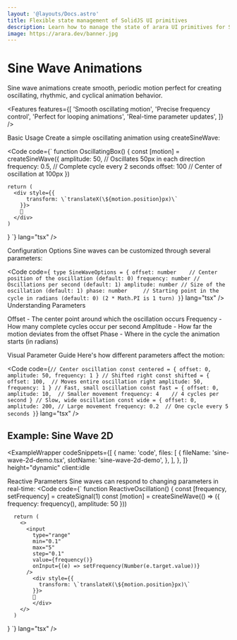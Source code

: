 ```yaml
---
layout: '@layouts/Docs.astro'
title: Flexible state management of SolidJS UI primitives
description: Learn how to manage the state of arara UI primitives for SolidJS.
image: https://arara.dev/banner.jpg
---
```



# Sine Wave <span class="text-arara-text/50">Animations</span>

Sine wave animations create smooth, periodic motion perfect for creating oscillating, rhythmic, and cyclical animation behavior.

<Features
  features={[
    'Smooth oscillating motion',
    'Precise frequency control',
    'Perfect for looping animations',
    'Real-time parameter updates',
  ]}
/>

Basic Usage
Create a simple oscillating animation using createSineWave:

<Code code={`
function OscillatingBox() {
    const [motion] = createSineWave({
      amplitude: 50,    // Oscillates 50px in each direction
      frequency: 0.5,   // Complete cycle every 2 seconds
      offset: 100      // Center of oscillation at 100px
    })

    return (
      <div style={{
          transform: \`translateX(\${motion.position}px)\`
        }}>
        🔵
      </div>
    )

}
`} lang="tsx" />

Configuration Options
Sine waves can be customized through several parameters:

<Code
  code={`
  type SineWaveOptions = {
    offset: number    // Center position of the oscillation (default: 0)
    frequency: number // Oscillations per second (default: 1)
    amplitude: number // Size of the oscillation (default: 1)
    phase: number     // Starting point in the cycle in radians (default: 0) (2 * Math.PI is 1 turn)
  }`}
  lang="tsx"
/>
Understanding Parameters

Offset - The center point around which the oscillation occurs
Frequency - How many complete cycles occur per second
Amplitude - How far the motion deviates from the offset
Phase - Where in the cycle the animation starts (in radians)

Visual Parameter Guide
Here's how different parameters affect the motion:

<Code code={`
  // Center oscillation
  const centered = {
    offset: 0,
    amplitude: 50,
    frequency: 1
  }
  // Shifted right
  const shifted = {
    offset: 100,  // Moves entire oscillation right
    amplitude: 50,
    frequency: 1
  }
  // Fast, small oscillation
  const fast = {
    offset: 0,
    amplitude: 10,  // Smaller movement
    frequency: 4    // 4 cycles per second
  }
  // Slow, wide oscillation
  const wide = {
    offset: 0,
    amplitude: 200, // Large movement
    frequency: 0.2  // One cycle every 5 seconds
  }
`} lang="tsx" />

## Example: Sine Wave 2D

<ExampleWrapper
  codeSnippets={[
    {
      name: 'code',
      files: [
        {
          fileName: 'sine-wave-2d-demo.tsx',
          slotName: 'sine-wave-2d-demo',
        },
      ],
    },
  ]}
  height="dynamic"
  client:idle
>
  <SineWave2DDemo client:load />
  <RawCode slot="sine-wave-2d-demo" code={RawSineWave2DDemo} lang="tsx" />
</ExampleWrapper>

Reactive Parameters
Sine waves can respond to changing parameters in real-time:
<Code code={`
  function ReactiveOscillation() {
      const [frequency, setFrequency] = createSignal(1)
      const [motion] = createSineWave(() => ({
          frequency: frequency(),
          amplitude: 50
      }))

      return (
        <>
          <input
            type="range"
            min="0.1"
            max="5"
            step="0.1"
            value={frequency()}
            onInput={(e) => setFrequency(Number(e.target.value))}
          />
            <div style={{
              transform: \`translateX(\${motion.position}px)\`
            }}>
            🔵
            </div>
        </>
      )
  }
`} lang="tsx" />
